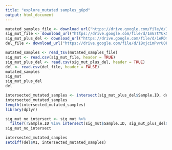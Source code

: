 ```yaml
---
title: "explore_mutated samples_g6pd"
output: html_document
---
```


```r
mutated_samples_file <- download_url("https://drive.google.com/file/d/1wLxQFgHJ1aW-r-jTnXV7btngA1Bcpm3C", type="tsv")
sig_mut_file <- download_url("https://drive.google.com/file/d/1mG7tYUkXQu6iBQNO6FlMwXQOGQXNFLyN")
sig_mut_plus_del <- download_url("https://drive.google.com/file/d/1eRDm68CTg2e4tUvJrJWWoYaJCPnNJm_v")
del_file <- download_url("https://drive.google.com/file/d/1BxjcimPvrUOFOzLLbkwWc0fqyQGOLyju")
```

```r
mutated_samples <- read_tsv(mutated_samples_file)
sig_mut <- read.csv(sig_mut_file, header = TRUE)
sig_mut_plus_del <- read.csv(sig_mut_plus_del, header = TRUE)
del <- read.csv(del_file, header = FALSE)
mutated_samples
sig_mut
sig_mut_plus_del
del
```

```r
intersected_mutated_samples <- intersect(sig_mut_plus_del$Sample.ID, del$V1)
intersected_mutated_samples
length(intersected_mutated_samples)
library(dplyr)

sig_mut_no_intersect <- sig_mut %>%
  filter(!Sample.ID %in% intersect(sig_mut$Sample.ID, sig_mut_plus_del$Sample.ID))
sig_mut_no_intersect
```
```r
intersected_mutated_samples
setdiff(del$V1, intersected_mutated_samples)

```

